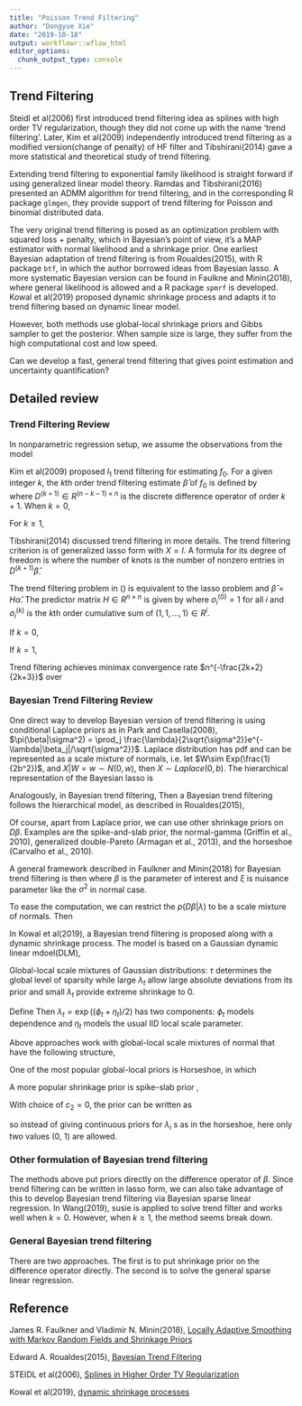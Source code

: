 ```yaml
---
title: "Poisson Trend Filtering"
author: "Dongyue Xie"
date: "2019-10-18"
output: workflowr::wflow_html
editor_options:
  chunk_output_type: console
---
```


## Trend Filtering 

Steidl et al(2006) first introduced trend filtering idea as splines with high order TV regularization, though they did not come up with the name 'trend filtering'. Later, Kim et al(2009) independently introduced trend filtering as a modified version(change of penalty) of HF filter and Tibshirani(2014) gave a more statistical and theoretical study of trend filtering. 


Extending trend filtering to exponential family likelihood is straight forward if using generalized linear model theory. Ramdas and Tibshirani(2016) presented an ADMM algorithm for trend filtering, and in the corresponding R package `glmgen`, they provide support of trend filtering for Poisson and binomial distributed data. 

The very original trend filtering is posed as an optimization problem with squared loss + penalty, which in Bayesian's point of view, it's a MAP estimator with normal likelihood and a shrinkage prior.  One earliest Bayesian adaptation of trend filtering is from Roualdes(2015), with R package `btf`, in which the author borrowed ideas from Bayesian lasso. A more systematic Bayesian version can be found in Faulkne and Minin(2018), where general likelihood is allowed and a R package `spmrf` is developed. Kowal et al(2019) proposed dynamic shrinkage process and adapts it to trend filtering based on dynamic linear model. 

However, both methods use global-local shrinkage priors and Gibbs sampler to get the posterior. When sample size is large, they suffer from the high computational cost and low speed. 

Can we develop a fast, general trend filtering that gives point estimation and uncertainty quantification?

## Detailed review

### Trend Filtering Review


In nonparametric regression setup, we assume the observations from the model 
\begin{equation}
 y_i = f_0(x_i) + \epsilon_i, i =1,2,...,n. 
\end{equation}

Kim et al(2009) proposed $l_1$ trend filtering for estimating $f_0$. For a given integer $k$, the $k$th order trend filtering estimate $\hat{\beta}$ of $f_0$ is defined by  
\begin{equation}\label{TF}
 \hat{\beta} = \argmin_{
 \beta\in R^n}\frac{1}{2}||y-\beta||_2^2+\lambda ||D^{(k+1)}\beta||_1, 
\end{equation}
where $D^{(k+1)}\in R^{(n-k-1)\times n}$ is the discrete difference operator of order $k+1$. When $k=0$, 
\begin{equation}
D^{(1)}=\left[\begin{array}{cccccc}{-1} & {1} & {0} & {\dots} & {0} & {0} \\ {0} & {-1} & {1} & {\dots} & {0} & {0} \\ {\vdots} & {} & {} & {} & {} & {} \\ {0} & {0} & {0} & {\dots} & {-1} & {1}\end{array}\right] \in \mathbb{R}^{(n-1) \times n}.
\end{equation}

For $k\geq 1$, 
\begin{equation}
    D^{(k+1)} = D^{(1)}\cdot D^{(k)}.
\end{equation}

Tibshirani(2014) discussed trend filtering in more details. The trend filtering criterion is of generalized lasso form with $X=I$. A formula for its degree of freedom is 
\begin{equation}
    df(\hat{\beta}) = \E(\text{number of knots in }\hat{\beta})+k+1,
\end{equation}
where the number of knots is the number of nonzero entries in $D^{(k+1)}\hat{\beta}$. 

The trend filtering problem in (\ref{TF}) is equivalent to the lasso problem 
\begin{equation}
    \hat{\alpha} = \argmin_\alpha \frac{1}{2}||y-H\alpha||_2^2 +\lambda\sum_{j=k+2}^n|\alpha_j|,
\end{equation}
and $\hat{\beta} = H\hat{\alpha}$. The predictor matrix $H\in R^{n\times n}$ is given by 
\begin{equation}
H_{i j}=\left\{\begin{array}{ll}{i^{j-1} / n^{j-1}} & {\text { for } i=1, \ldots n, j=1, \ldots k+1,} \\ {0} & {\text { for } i \leq j-1, j \geq k+2,} \\ {\sigma_{i-j+1}^{(k)} \cdot k ! / n^{k}} & {\text { for } i>j-1, j \geq k+2,}\end{array}\right.
\end{equation}
where $\sigma_i^{(0)} = 1$ for all $i$ and 
\begin{equation}
    \sigma_i^{(k)} = \sum_{j=1}^i\sigma_j^{(k-1)},k=1,2,3,...,
\end{equation}
$\sigma_i^{(k)}$ is the $k$th order cumulative sum of $(1,1,...,1)\in R^i$.

If $k=0$, 
\begin{equation}
H=\left[\begin{array}{cccc}{1} & {0} & {\ldots} & {0} \\ {1} & {1} & {\ldots} & {0} \\ {\vdots} & {} & {} & {} \\ {1} & {1} & {\ldots} & {1}\end{array}\right]
\end{equation}

If $k=1$,
\begin{equation}
H=\frac{1}{n} \cdot\left[\begin{array}{cccccc}{n} & {1} & {0} & {0} & {\ldots} & {0} \\ {n} & {2} & {0} & {0} & {\cdots} & {0} \\ {n} & {3} & {1} & {0} & {\cdots} & {0} \\ {n} & {4} & {2} & {1} & {\cdots} & {0} \\ {\vdots} & {} & {} & {} & {} & {} \\ {n} & {n} & {n-2} & {n-3} & {\ldots} & {1}\end{array}\right] 
\end{equation}

Trend filtering achieves minimax convergence rate $n^{-\frac{2k+2}{2k+3}}$ over 
\begin{equation}
    \mathcal{F}_k(C) = \{f:[0,1]\to R: f \text{ is k times weakly differentiable and } TV(f^{(k)})\leq C\}
\end{equation}

### Bayesian Trend Filtering Review

One direct way to develop Bayesian version of trend filtering is using conditional Laplace priors as in Park and Casella(2008), $\pi(\beta|\sigma^2) = \prod_j \frac{\lambda}{2\sqrt{\sigma^2}}e^{-\lambda|\beta_j|/\sqrt{\sigma^2}}$. Laplace distribution has pdf 
\begin{equation}
    f(x|\mu,b) = \frac{1}{2b}\exp(-\frac{|x-\mu|}{b}),
\end{equation}
and can be represented as a scale mixture of normals, i.e. let $W\sim Exp(\frac{1}{2b^2})$, and $X|W=w\sim N(0,w)$, then $X\sim Laplace(0,b)$. The hierarchical representation of the Bayesian lasso is 
\begin{equation}
\begin{split}
     y|\mu,X,\beta,\sigma^2 \sim N_n(\mu1_n+X\beta,\sigma^2I_n),
     \\
     \beta|\sigma^2,\tau^2_1,...,\tau^2_p\sim N(0,\sigma^2 D_\tau^2),
     \\
     D_\tau = diag(\tau^2_1,...,\tau^2_p),
     \\
     \sigma^2\sim \pi(\sigma^2)d\sigma^2,
     \\
     \tau^2_1,...,\tau^2_p\sim \prod_{j=1}^p\frac{\lambda^2}{2}e^{-\lambda^2\tau^2_j/2}d\tau^2_j.
\end{split}
\end{equation}

Analogously, in Bayesian trend filtering, 
\begin{equation}
    \pi(\beta|\sigma^2)\propto e^{-\frac{\lambda}{\sigma}||D\beta||_1}.
\end{equation}
Then a Bayesian trend filtering follows the hierarchical model, as described in Roualdes(2015),
\begin{equation}
\begin{aligned} y | \beta, \sigma^{2} & \sim \mathcal{N}_{n}\left(\beta, \sigma^{2} I_{n}\right) \\ \beta | \sigma^{2}, \tau^2_{1}, \ldots, \tau^2_{n-k-1} & \sim \mathcal{N}_{n}\left(0, \sigma^{2} \Sigma_{f}\right) \\ \Sigma_{f}^{-1}&=\left(D^{(k+1)}\right)^{T} \operatorname{diag}\left(\tau^2_{1}^{-1}, \ldots, \tau^2_{n-k-1}^{-1}\right) D^{( k+1)} \\ \tau^2_{1}, \ldots, \tau^2_{n-k-1} | \lambda & \sim \prod_{j=1}^{n-k-1} \frac{\lambda^{2}}{2} \exp \left(-\lambda^{2} \tau^2_{j} / 2\right) d \tau^2_{j}, \quad \tau^2_{j}>0, \forall j \\ \lambda | \alpha, \rho & \sim \psi(\lambda | \alpha, \rho) d \lambda, \quad \lambda>0 \\ \sigma^{2} & \sim \pi\left(\sigma^{2}\right) d \sigma^{2}, \quad \sigma^{2}>0. \end{aligned}
\end{equation}

Of course, apart from Laplace prior, we can use other shrinkage priors on $D\beta$. Examples are the spike-and-slab prior, the normal-gamma (Griffin
et al., 2010), generalized double-Pareto (Armagan et al., 2013), and the horseshoe (Carvalho
et al., 2010).

A general framework described in Faulkner and Minin(2018) for Bayesian trend filtering is then 
\begin{equation}
    y|\beta,\xi\sim p(y|\beta,\xi), D\beta|\lambda\sim p(D\beta|\lambda), \xi\sim p(\xi),\lambda\sim p(\lambda),
\end{equation}
where $\beta$ is the parameter of interest and $\xi$ is nuisance parameter like the $\sigma^2$ in normal case. 

To ease the computation, we can restrict the $p(D\beta|\lambda)$ to be a scale mixture of normals. Then 
\begin{equation}
    (D\beta)_j|\tau_j\sim N(0,\tau_j^2), \tau_j|\lambda\sim p(\tau_j|\lambda).
\end{equation}

In Kowal et al(2019), a Bayesian trend filtering is proposed along with a dynamic shrinkage process. The model is based on a Gaussian dynamic linear mdoel(DLM), 
\begin{equation}
    \begin{split}
        y_t = \beta_t+\epsilon_t, \epsilon_t|\sigma_t\sim N(0,\sigma_t^2)
        \\
        D^{(k+1)}\beta_{t+1} = \omega_t, \omega_t|\tau,\lambda_t\sim N(0,\tau^2\lambda_t^2).
    \end{split}
\end{equation}

Global-local scale mixtures of Gaussian distributions: $\tau$ determines the global level of sparsity while large $\lambda_t$ allow large absolute deviations from its prior and small $\lambda_t$ provide extreme shrinkage to 0. 

Define 
\begin{equation}
    h_t = \log(\tau^2\lambda_t^2) = \mu+\phi_t+\eta_t. 
\end{equation}
Then $\lambda_t = \exp((\phi_t+\eta_t)/2)$ has two components: $\phi_t$ models dependence and $\eta_t$ models the usual IID local scale parameter. 

Above approaches work with global-local scale mixtures of normal that have the following structure,

\begin{equation}
    \begin{split}
    \beta_i|\tau,\lambda_i^2\sim N(0,\tau^2\lambda_i^2)
    \\
    \lambda_i^2\sim\pi(\lambda_i^2)
    \\
    (\tau^2,\sigma^2)\sim \pi(\tau^2,\sigma^2).
    \end{split}
\end{equation}

One of the most popular global-local priors is Horseshoe, in which 
\begin{equation}
    \lambda_i\sim C^(0,1).
\end{equation}

A more popular shrinkage prior is spike-slab prior ,

\begin{equation}
    \begin{split}
        \beta_i|\lambda_i,c_1,c_2\sim \lambda_iN(0,c_1^2)+(1-\lambda_i)N(0,c_2^2)
        \\
        \lambda_i\sim Bernoulli(\pi).
    \end{split}
\end{equation}

With choice of $c_2=0$, the prior can be written as 
\begin{equation}
\begin{split}
    \beta_i|\lambda_i,c_1 \sim N(0,\lambda_i^2 c_1^2)
    \\
    \lambda_i\sim Bernoulli(\pi).
\end{split}
\end{equation}


so instead of giving continuous priors for $\lambda_i$ s as in the horseshoe, here only two
values (0, 1) are allowed. 


### Other formulation of Bayesian trend filtering

The methods above put priors directly on the difference operator of $\beta$. Since trend filtering can be written in lasso form, we can also take advantage of this to develop Bayesian trend filtering via Bayesian sparse linear regression. In Wang(2019), susie is applied to solve trend filter and works well when $k=0$. However, when $k\geq 1$, the method seems break down. 

### General Bayesian trend filtering

There are two approaches. The first is to put shrinkage prior on the difference operator directly. The second is to solve the general sparse linear regression. 

## Reference

James R. Faulkner and Vladimir N. Minin(2018), [Locally Adaptive Smoothing with Markov
Random Fields and Shrinkage Priors](https://projecteuclid.org/download/pdfview_1/euclid.ba/1487905413)

Edward A. Roualdes(2015), [Bayesian Trend Filtering](https://arxiv.org/pdf/1505.07710.pdf)

STEIDL et al(2006), [Splines in Higher Order TV Regularization](https://link.springer.com/content/pdf/10.1007%2Fs11263-006-8066-7.pdf)

Kowal et al(2019), [dynamic shrinkage processes](https://arxiv.org/pdf/1707.00763.pdf)





